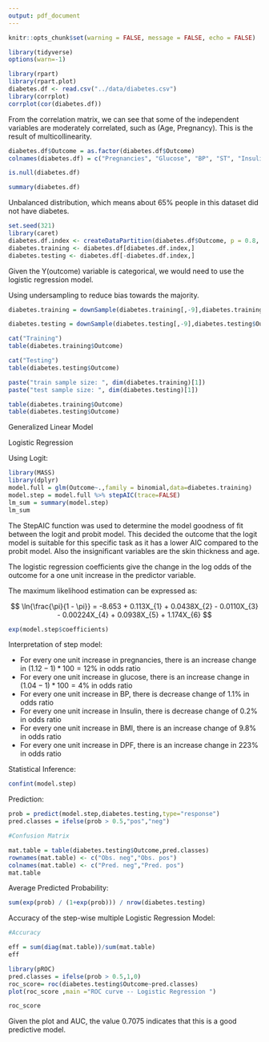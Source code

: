 ```yaml
---
output: pdf_document
---
```



```r
knitr::opts_chunk$set(warning = FALSE, message = FALSE, echo = FALSE)

```

```r
library(tidyverse)
options(warn=-1)

```




```r
library(rpart)
library(rpart.plot)
diabetes.df <- read.csv("../data/diabetes.csv")
library(corrplot)
corrplot(cor(diabetes.df))
```

From the correlation matrix, we can see that some of the independent variables are moderately correlated, such as (Age, Pregnancy). This is the result of multicollinearity.


```r
diabetes.df$Outcome = as.factor(diabetes.df$Outcome)
colnames(diabetes.df) = c("Pregnancies", "Glucose", "BP", "ST", "Insulin", "BMI", "DPF", "Age", "Outcome")
```



```r
is.null(diabetes.df)
```

```r
summary(diabetes.df)

```

Unbalanced distribution, which means about 65% people in this dataset did not have diabetes.


```r
set.seed(321)
library(caret)
diabetes.df.index <- createDataPartition(diabetes.df$Outcome, p = 0.8, list = FALSE)
diabetes.training <- diabetes.df[diabetes.df.index,]
diabetes.testing <- diabetes.df[-diabetes.df.index,]
```

Given the Y(outcome) variable is categorical, we would need to use the logistic regression model.





Using undersampling to reduce bias towards the majority.

```r
diabetes.training = downSample(diabetes.training[,-9],diabetes.training$Outcome,yname="Outcome")

diabetes.testing = downSample(diabetes.testing[,-9],diabetes.testing$Outcome,yname="Outcome")

```

```r
cat("Training")
table(diabetes.training$Outcome)
```

```r
cat("Testing")
table(diabetes.testing$Outcome)
```


```r
paste("train sample size: ", dim(diabetes.training)[1])
paste("test sample size: ", dim(diabetes.testing)[1])


```

```r
table(diabetes.training$Outcome)
table(diabetes.testing$Outcome)
```


Generalized Linear Model

Logistic Regression

Using Logit:




```r
library(MASS)
library(dplyr)
model.full = glm(Outcome~.,family = binomial,data=diabetes.training)
model.step = model.full %>% stepAIC(trace=FALSE)
lm_sum = summary(model.step)
lm_sum
```

The StepAIC function was used to determine the model goodness of fit between the logit and probit model. This decided the outcome that the logit model is suitable for this specific task as it has a lower AIC compared to the probit model. Also the insignificant variables are the skin thickness and age. 


The logistic regression coefficients give the change in the log odds of the outcome for a one unit increase in the predictor variable.

The maximum likelihood estimation can be expressed as:

$$ \ln{\frac{\pi}{1 - \pi}} = -8.653 + 0.113X_{1} + 0.0438X_{2} - 0.0110X_{3} - 0.00224X_{4} + 0.0938X_{5} + 1.174X_{6} $$

```r

exp(model.step$coefficients)

```
Interpretation of step model:


* For every one unit increase in pregnancies, there is an increase change in $(1.12 - 1)*100 = 12%$% in odds ratio
* For every one unit increase in glucose, there is an increase change in $(1.04 - 1)*100 = 4%$% in odds ratio
* For every one unit increase in BP, there is decrease change of $1.1%$% in odds ratio
* For every one unit increase in Insulin, there is decrease change of $0.2%$% in odds ratio
* For every one unit increase in BMI, there is an increase change of $9.8%$% in odds ratio
* For every one unit increase in DPF, there is an increase change in $223%$% in odds ratio


Statistical Inference:

```r
confint(model.step)

```


Prediction:

```r

prob = predict(model.step,diabetes.testing,type="response")
pred.classes = ifelse(prob > 0.5,"pos","neg")

#Confusion Matrix

mat.table = table(diabetes.testing$Outcome,pred.classes)
rownames(mat.table) <- c("Obs. neg","Obs. pos")
colnames(mat.table) <- c("Pred. neg","Pred. pos")
mat.table

```

Average Predicted Probability:

```r
sum(exp(prob) / (1+exp(prob))) / nrow(diabetes.testing)

```

Accuracy of the step-wise multiple Logistic Regression Model:

```r
#Accuracy

eff = sum(diag(mat.table))/sum(mat.table)
eff

```


```r
library(pROC)
pred.classes = ifelse(prob > 0.5,1,0)
roc_score= roc(diabetes.testing$Outcome~pred.classes)
plot(roc_score ,main ="ROC curve -- Logistic Regression ")

```

```r
roc_score

```

Given the plot and AUC, the value 0.7075 indicates that this is a good predictive model.

